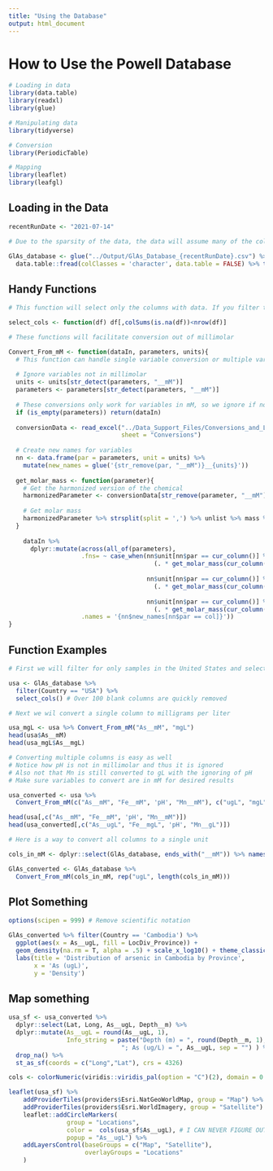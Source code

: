 ```yaml
---
title: "Using the Database"
output: html_document
---
```


# How to Use the Powell Database

```r
# Loading in data
library(data.table)
library(readxl)
library(glue)

# Manipulating data
library(tidyverse)

# Conversion
library(PeriodicTable) 

# Mapping
library(leaflet) 
library(leafgl)
```


## Loading in the Data
```r
recentRunDate <- "2021-07-14"

# Due to the sparsity of the data, the data will assume many of the columns are "logical" because the first 5,000 rows will be blank. Then every observation in that column will be incorrectly assigned NA. So we first load all columns in as character columns and then convert them to numeric if necessary.

GlAs_database <- glue("../Output/GlAs_Database_{recentRunDate}.csv") %>% 
  data.table::fread(colClasses = 'character', data.table = FALSE) %>% type_convert()
```

## Handy Functions

```r
# This function will select only the columns with data. If you filter the database at any point, it is useful it to pipe to this function to remove blank columns.

select_cols <- function(df) df[,colSums(is.na(df))<nrow(df)]
```

```r
# These functions will facilitate conversion out of millimolar

Convert_From_mM <- function(dataIn, parameters, units){
  # This function can handle single variable conversion or multiple variable conversion
  
  # Ignore variables not in millimolar
  units <- units[str_detect(parameters, "__mM")]
  parameters <- parameters[str_detect(parameters, "__mM")]
  
  # These conversions only work for variables in mM, so we ignore if no variables are
  if (is_empty(parameters)) return(dataIn)
    
  conversionData <- read_excel("../Data_Support_Files/Conversions_and_Limits.xlsx",
                               sheet = "Conversions")
  
  # Create new names for variables
  nn <- data.frame(par = parameters, unit = units) %>% 
    mutate(new_names = glue('{str_remove(par, "__mM")}__{units}'))
  
  get_molar_mass <- function(parameter){
    # Get the harmonized version of the chemical
    harmonizedParameter <- conversionData[str_remove(parameter, "__mM") == conversionData$Parameter,2] %>% as.character() 
    
    # Get molar mass
    harmonizedParameter %>% strsplit(split = ',') %>% unlist %>% mass %>% sum
  }
  
    dataIn %>% 
      dplyr::mutate(across(all_of(parameters), 
                    .fns= ~ case_when(nn$unit[nn$par == cur_column()] %in% c('ppm',"mgL") ~
                                        (. * get_molar_mass(cur_column())),
                                      
                                      nn$unit[nn$par == cur_column()] %in% c('ppb',"ugL") ~
                                        (. * get_molar_mass(cur_column()) * 1e3),
                                      
                                      nn$unit[nn$par == cur_column()] %in% c('ppt',"gL") ~
                                        (. * get_molar_mass(cur_column()) * 1e-3)),
                    .names = '{nn$new_names[nn$par == col]}'))
}
```

## Function Examples

```r
# First we will filter for only samples in the United States and select only the columns with data

usa <- GlAs_database %>%
  filter(Country == "USA") %>%
  select_cols() # Over 100 blank columns are quickly removed
```


```r
# Next we wil convert a single column to milligrams per liter

usa_mgL <- usa %>% Convert_From_mM("As__mM", "mgL")
head(usa$As__mM)
head(usa_mgL$As__mgL)
```

```r
# Converting multiple columns is easy as well
# Notice how pH is not in millimolar and thus it is ignored
# Also not that Mn is still converted to gL with the ignoring of pH
# Make sure variables to convert are in mM for desired results

usa_converted <- usa %>% 
  Convert_From_mM(c("As__mM", "Fe__mM", 'pH', "Mn__mM"), c("ugL", "mgL", 'ugL', "gL"))

head(usa[,c("As__mM", "Fe__mM", 'pH', "Mn__mM")])
head(usa_converted[,c("As__ugL", "Fe__mgL", 'pH', "Mn__gL")])
```

```r
# Here is a way to convert all columns to a single unit

cols_in_mM <- dplyr::select(GlAs_database, ends_with("__mM")) %>% names()

GlAs_converted <- GlAs_database %>% 
  Convert_From_mM(cols_in_mM, rep("ugL", length(cols_in_mM)))
```

## Plot Something

```r
options(scipen = 999) # Remove scientific notation

GlAs_converted %>% filter(Country == 'Cambodia') %>% 
  ggplot(aes(x = As__ugL, fill = LocDiv_Province)) + 
  geom_density(na.rm = T, alpha = .5) + scale_x_log10() + theme_classic() +
  labs(title = 'Distribution of arsenic in Cambodia by Province',
       x = 'As (ugL)',
       y = 'Density')
```

## Map something

```r
usa_sf <- usa_converted %>% 
  dplyr::select(Lat, Long, As__ugL, Depth__m) %>% 
  dplyr::mutate(As__ugL = round(As__ugL, 1),
                Info_string = paste("Depth (m) = ", round(Depth__m, 1),
                               "; As (ug/L) = ", As__ugL, sep = "") ) %>% 
  drop_na() %>% 
  st_as_sf(coords = c("Long","Lat"), crs = 4326) 

cols <- colorNumeric(viridis::viridis_pal(option = "C")(2), domain = 0:2500)

leaflet(usa_sf) %>% 
    addProviderTiles(providers$Esri.NatGeoWorldMap, group = "Map") %>%
    addProviderTiles(providers$Esri.WorldImagery, group = "Satellite") %>%
    leaflet::addCircleMarkers( 
                group = "Locations",
                color =  cols(usa_sf$As__ugL), # I CAN NEVER FIGURE OUT HOW TO ADD COLORS PROPERLY!!
                popup = "As__ugL") %>% 
    addLayersControl(baseGroups = c("Map", "Satellite"),
                     overlayGroups = "Locations"
    )
```



